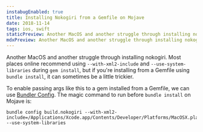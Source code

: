 ```yaml
---
instabugEnabled: true
title: Installing Nokogiri from a Gemfile on Mojave
date: 2018-11-14
tags: ios, swift
staticPreview: Another MacOS and another struggle through installing nokogiri. Most places online recommend using...
mdxPreview: Another MacOS and another struggle through installing nokogiri. Most places online recommend using...
---
```

Another MacOS and another struggle through installing nokogiri. Most places online recommend using `--with-xml2-include` and `--use-system-libraries` during `gem install`, but if you're installing from a Gemfile using `bundle install`, it can sometimes be a little trickier.

To enable passing args like this to a gem installed from a Gemfile, we can use [Bundler Config](https://bundler.io/v1.16/bundle_config.html). The magic command to run before `bundle install` on Mojave is:

```
bundle config build.nokogiri --with-xml2-include=/Applications/Xcode.app/Contents/Developer/Platforms/MacOSX.platform/Developer/SDKs/MacOSX.sdk/usr/include/libxml2   --use-system-libraries
```
